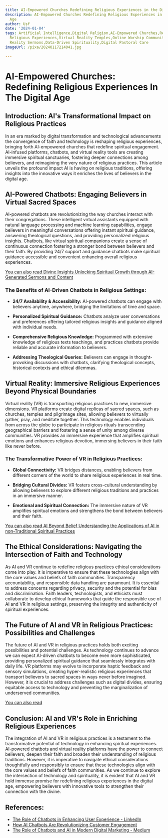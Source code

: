 ```yaml
---
title: AI-Empowered Churches Redefining Religious Experiences in the Digital Age
description: AI-Empowered Churches Redefining Religious Experiences in the Digital
  Age
author: Usf
date: '2024-01-04'
tags: Artificial Intelligence,Digital Religion,AI-Empowered Churches,Religion 4.0,AI-Driven
  Religious Experiences,Virtual Reality Temples,Online Worship Communities,Augmented
  Reality Sermons,Data-Driven Spirituality,Digital Pastoral Care
imageUrl: /pixa/20240117214041.jpg

---
```

# AI-Empowered Churches:  Redefining  Religious  Experiences In The Digital Age

## Introduction:  AI's Transformational Impact on Religious Practices

In an era marked by digital  transformation and technological advancements the convergence of faith and technology is reshaping religious experiences, bringing forth AI-empowered churches that redefine spiritual engagement. AI-infused platforms, chatbots, and virtual reality tools are  creating immersive spiritual  sanctuaries, fostering deeper connections among believers,  and reimagining the very nature of religious practices. This article unveils  the profound impact  AI is having on religious traditions, offering insights into the  innovative ways it enriches the lives of believers  in  the digital age.

## AI-Powered Chatbots:  Engaging Believers in  Virtual Sacred Spaces

AI-powered chatbots are revolutionizing the way churches  interact with their congregations.  These  intelligent virtual assistants equipped with natural language processing and machine learning capabilities,  engage  believers in meaningful  conversations offering instant spiritual guidance, answering theological questions,  and providing personalized religious insights. Chatbots, like virtual spiritual companions create  a sense of continuous connection fostering a stronger bond between believers and their faith. By providing 24/7 support and  guidance chatbots  make spiritual guidance accessible and convenient enhancing overall religious experiences.

[You can also read Divine  Insights  Unlocking Spiritual Growth through AI-Generated Sermons and Content](Divine%20Insights%20Unlocking%20Spiritual%20Growth%20through%20AI-Generated%20Sermons%20and%20Content)


### The Benefits of AI-Driven Chatbots in Religious Settings:

- **24/7  Availability & Accessibility:** AI-powered chatbots can engage with believers anytime, anywhere, bridging the limitations  of time and space.

- **Personalized Spiritual Guidance:**  Chatbots analyze user conversations and preferences offering tailored religious insights  and guidance aligned with individual needs.

- **Comprehensive Religious Knowledge:** Programmed with extensive  knowledge of religious texts teachings, and practices chatbots provide reliable and accurate information to believers.

- **Addressing Theological Queries:** Believers can engage in thought-provoking discussions with chatbots,  clarifying theological concepts, historical contexts  and ethical dilemmas.

## Virtual Reality: Immersive Religious Experiences Beyond Physical Boundaries

Virtual reality  (VR) is transporting religious practices to new, immersive dimensions. VR platforms create digital replicas of sacred spaces, such as churches, temples and pilgrimage sites, allowing believers to virtually gather, pray, and meditate together. This technology enables individuals from across the globe to participate in  religious rituals transcending geographical barriers and fostering a sense of unity among diverse communities. VR  provides an immersive experience that amplifies spiritual emotions and enhances  religious devotion, immersing believers in their faith like never before.

### The Transformative Power of VR in Religious Practices:

-  **Global Connectivity:**  VR bridges distances, enabling believers from different corners of the world  to share religious experiences in real time.

-  **Bridging Cultural Divides:** VR fosters cross-cultural understanding by  allowing believers to explore different religious traditions and practices in an immersive  manner.

- **Emotional and Spiritual Connection:** The immersive  nature of VR amplifies spiritual emotions and strengthens the bond between believers and their faith.

[You can also read AI Beyond Belief Understanding the Applications of AI in non-Traditional Spiritual Practices](AI%20Beyond%20Belief%20Understanding%20the%20Applications%20of%20AI%20in%20non-Traditional%20Spiritual%20Practices)


## The Ethical Considerations:  Navigating the Intersection of Faith and Technology

As AI and VR continue to redefine religious practices ethical  considerations come into  play. It is imperative to ensure that these technologies align with the  core values and beliefs of faith communities. Transparency accountability, and responsible data handling are  paramount.  It is essential to address concerns regarding privacy, security and the potential for bias and discrimination. Faith leaders, technologists, and ethicists must collaborate  to develop ethical frameworks that guide the responsible use of AI and VR in religious settings, preserving the integrity and authenticity of spiritual experiences.

## The Future of  AI  and VR in Religious  Practices: Possibilities and Challenges

The future of AI and VR in religious practices holds both exciting possibilities and potential challenges. As technology continues to advance we can expect AI-driven chatbots to become even more sophisticated, providing personalized spiritual guidance that seamlessly integrates  with daily life. VR platforms may evolve  to incorporate haptic feedback  and sensory simulations, creating hyper-realistic religious experiences that transport believers to sacred spaces in  ways never before imagined. However, it is crucial  to address challenges such as digital divides, ensuring  equitable  access to technology  and  preventing the marginalization of underserved communities.

[You can also read ]()


## Conclusion: AI and VR's Role in Enriching Religious Experiences

The integration of AI and VR in  religious practices is a testament to the  transformative potential of technology in enhancing spiritual experiences. AI-powered chatbots and virtual  reality platforms have the power to connect believers, deepen their  faith and broaden their understanding of religious traditions. However, it is  imperative  to navigate ethical considerations  thoughtfully and responsibly to ensure that these technologies  align with the  core values and beliefs of faith communities. As we continue to  explore the intersection of technology and spirituality, it is evident that AI and VR  hold immense promise for  redefining religious experiences in the  digital age, empowering believers with innovative tools to strengthen their connection with the divine.

## References:
- [The Role of Chatbots in Enhancing User Experience - LinkedIn](https://www.linkedin.com/pulse/role-chatbots-enhancing-user-experience-dtroffle-a103f?trk=article-ssr-frontend-pulse_more-articles_related-content-card)
- [How AI Chatbots Are Revolutionizing Customer Engagement](https://www.diamond-group.co/blog/how-ai-chatbots-are-revolutionizing-customer-engagement)
- [The Role of Chatbots and AI in Modern Digital Marketing - Medium](https://medium.com/@skillfloor_29561/the-role-of-chatbots-and-ai-in-modern-digital-marketing-e038841fca47)
